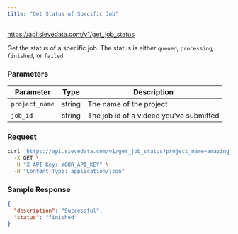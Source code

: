 ```yaml
---
title: "Get Status of Specific Job"
---
```



<Request method="GET">https://api.sievedata.com/v1/get_job_status</Request>

Get the status of a specific job. The status is either `queued`, `processing`, `finished`, or `failed`.

### Parameters

| Parameter | Type | Description |
| ---- | ----- | ---- |
| `project_name` | string | The name of the project |
| `job_id` | string | The job id of a videeo you've submitted |

### Request

```bash Terminal
curl 'https://api.sievedata.com/v1/get_job_status?project_name=amazing_project_1&job_id=add3978a-94ac-4585-ab52-8bc5c2295c6f' \
  -X GET \
  -H "X-API-Key: YOUR_API_KEY" \
  -H "Content-Type: application/json"
```

### Sample Response

```json
{
  "description": "Successful",
  "status": "finished"
}
```